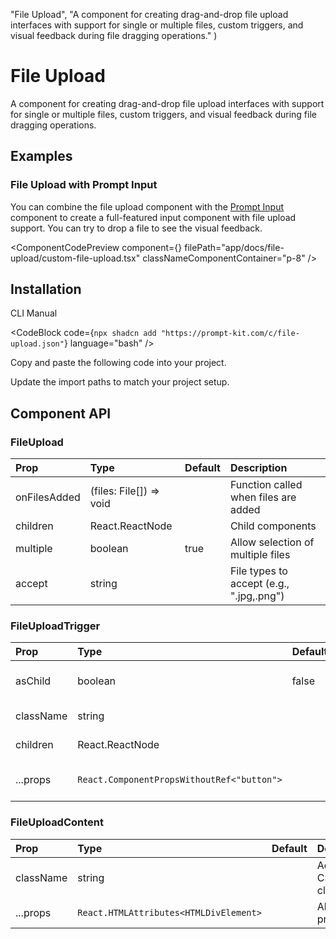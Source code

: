 
  "File Upload",
  "A component for creating drag-and-drop file upload interfaces with support for single or multiple files, custom triggers, and visual feedback during file dragging operations."
)

# File Upload

A component for creating drag-and-drop file upload interfaces with support for single or multiple files, custom triggers, and visual feedback during file dragging operations.

## Examples

### File Upload with Prompt Input

You can combine the file upload component with the [Prompt Input](/docs/prompt-input) component to create a full-featured input component with file upload support. You can try to drop a file to see the visual feedback.

<ComponentCodePreview
  component={<CustomFileUpload />}
  filePath="app/docs/file-upload/custom-file-upload.tsx"
  classNameComponentContainer="p-8"
/>

## Installation

<Tabs defaultValue="cli">

<TabsList>
  <TabsTrigger value="cli">CLI</TabsTrigger>
  <TabsTrigger value="manual">Manual</TabsTrigger>
</TabsList>

<TabsContent value="cli">

<CodeBlock
  code={`npx shadcn add "https://prompt-kit.com/c/file-upload.json"`}
  language="bash"
/>

</TabsContent>

<TabsContent value="manual">

<Steps>

<Step>Copy and paste the following code into your project.</Step>

<CodeBlock filePath="components/prompt-kit/file-upload.tsx" language="tsx" />

<Step>Update the import paths to match your project setup.</Step>

</Steps>

</TabsContent>

</Tabs>

## Component API

### FileUpload

| Prop         | Type                    | Default | Description                              |
| :----------- | :---------------------- | :------ | :--------------------------------------- |
| onFilesAdded | (files: File[]) => void |         | Function called when files are added     |
| children     | React.ReactNode         |         | Child components                         |
| multiple     | boolean                 | true    | Allow selection of multiple files        |
| accept       | string                  |         | File types to accept (e.g., ".jpg,.png") |

### FileUploadTrigger

| Prop      | Type                                       | Default | Description                      |
| :-------- | :----------------------------------------- | :------ | :------------------------------- |
| asChild   | boolean                                    | false   | Use child element as the trigger |
| className | string                                     |         | Additional CSS classes           |
| children  | React.ReactNode                            |         | Child components                 |
| ...props  | `React.ComponentPropsWithoutRef<"button">` |         | All other button props           |

### FileUploadContent

| Prop      | Type                                   | Default | Description            |
| :-------- | :------------------------------------- | :------ | :--------------------- |
| className | string                                 |         | Additional CSS classes |
| ...props  | `React.HTMLAttributes<HTMLDivElement>` |         | All other div props    |

